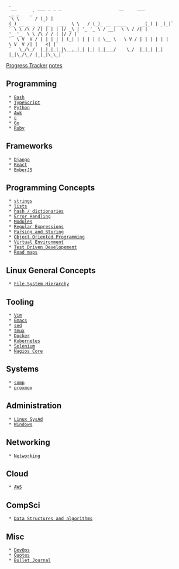   `__        ___ _ _ _                      __     ___                   _ _    _`
  `\ \      / (_) | (_) __ _ _ __ __   ___  \ \   / (_)_ __ _____      _(_) | _(_)`
  ` \ \ /\ / /| | | | |/ _\ | '_ '_ \ / __|  \ \ / /| | '_ '_  \ \ /\ / / | |/ / |`
  `  \ V  V / | | | | | (_| | | | | | \__ \   \ V / | | | | | | \ V  V /| |   <| |`
  `   \_/\_/  |_|_|_|_|\__,_|_| |_| |_|___/    \_/  |_|_| |_| |_|\_/\_/ |_|_|\_\_|`

[[ptracker|Progress Tracker]]
[[notes]]

== Programming ==
  * [[Bash]]
  * [[TypeScript]]
  * [[Python]]
  * [[Awk]]
  * [[c]]
  * [[Go]]
  * [[Ruby]]

== Frameworks ==
  * [[Django]]
  * [[React]]
  * [[EmberJS]]

== Programming Concepts ==
  * [[programmingConcepts/strings|strings]]
  * [[programmingConcepts/lists|lists]]
  * [[programmingConcepts/hash-dict|hash / dictionaries]]
  * [[programmingConcepts/Error_handling|Error Handling]]
  * [[programmingConcepts/Modules|Modules]]
  * [[programmingConcepts/re|Regular Expressions]]
  * [[programmingConcepts/parsing-storing|Parsing and Storing]]
  * [[programmingConcepts/oop|Object Oriented Programming]]
  * [[programmingConcepts/virtual_environment|Virtual Environment]]
  * [[programmingConcepts/TDD|Test Driven Developement]]
  * [[programmingConcepts/roadmaps|Road maps]]

== Linux General Concepts ==
  * [[linuxGeneralConcepts/fhs|File System Hierarchy]]

== Tooling ==
  * [[Vim]]
  * [[Emacs]]
  * [[sed]]
  * [[Tmux|tmux]]
  * [[Docker]]
  * [[kubernetes/kubernetesIndex|Kubernetes]]
  * [[Selenium]]
  * [[Nagios|Nagios Core]]

== Systems ==
  * [[snmp]]
  * [[proxmox]]

== Administration ==
  * [[Linux SysAd]]
  * [[Windows]]

== Networking ==
  * [[Networking]]

== Cloud ==
  * [[AWS/awsindex|AWS]]

== CompSci ==
  * [[Data Structures and algorithms]]

== Misc ==
  * [[DevOps]]
  * [[Quotes]]
  * [[bujo|Bullet Journal]]

